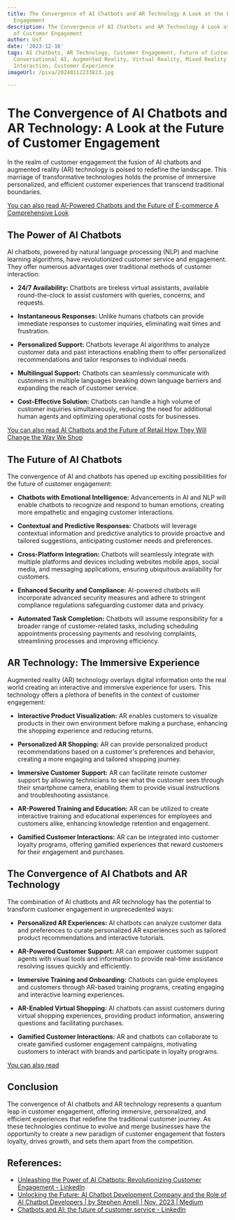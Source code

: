 ```yaml
---
title: The Convergence of AI Chatbots and AR Technology A Look at the Future of Customer
  Engagement
description: The Convergence of AI Chatbots and AR Technology A Look at the Future
  of Customer Engagement
author: Usf
date: '2023-12-16'
tags: AI Chatbots, AR Technology, Customer Engagement, Future of Customer Service,
  Conversational AI, Augmented Reality, Virtual Reality, Mixed Reality, Human-Computer
  Interaction, Customer Experience
imageUrl: /pixa/20240112233823.jpg

---
```

#  The Convergence of AI  Chatbots and AR Technology:  A Look at the Future of Customer Engagement

In the  realm of  customer engagement the fusion of AI chatbots and augmented reality  (AR) technology is poised to redefine the landscape. This marriage of  transformative technologies holds the promise of immersive personalized, and efficient customer experiences that transcend  traditional boundaries.

[You can also read AI-Powered Chatbots  and the Future of E-commerce A Comprehensive Look](AI-Powered%20Chatbots%20and%20the%20Future%20of%20E-commerce%20A%20Comprehensive%20Look)


## The Power of AI Chatbots

AI chatbots, powered  by natural language processing (NLP) and machine learning algorithms, have revolutionized customer service and engagement. They offer numerous advantages over traditional methods of customer interaction:

- **24/7 Availability:** Chatbots are tireless  virtual assistants, available round-the-clock to assist customers with queries, concerns, and requests.

- **Instantaneous  Responses:** Unlike humans chatbots can provide immediate responses to customer inquiries, eliminating wait times and  frustration.

-  **Personalized Support:** Chatbots leverage  AI algorithms to analyze customer data  and past interactions enabling them to offer personalized recommendations and tailor responses to individual needs.

- **Multilingual Support:** Chatbots can seamlessly communicate with customers  in multiple languages  breaking down language barriers and  expanding the reach of customer  service.

- **Cost-Effective Solution:**  Chatbots can  handle a high  volume of customer inquiries simultaneously, reducing the need for additional human agents and optimizing operational costs for businesses.

[You can also read AI Chatbots and  the Future of Retail How They Will  Change the Way We Shop](AI%20Chatbots%20and%20the%20Future%20of%20Retail%20How%20They%20Will%20Change%20the%20Way%20We%20Shop)


## The Future of AI Chatbots

The convergence of AI  and chatbots has opened  up exciting possibilities for the future of customer engagement:

- **Chatbots with Emotional Intelligence:** Advancements in AI and NLP will enable chatbots to recognize and respond to human emotions, creating more empathetic and engaging customer  interactions.

- **Contextual and Predictive Responses:** Chatbots will leverage contextual information and  predictive analytics to provide proactive and tailored suggestions, anticipating customer needs and preferences.

- **Cross-Platform Integration:** Chatbots will  seamlessly integrate with multiple platforms and devices  including websites mobile  apps, social media, and  messaging applications, ensuring ubiquitous availability for customers.

-  **Enhanced Security and Compliance:** AI-powered chatbots will incorporate advanced security measures and adhere to stringent  compliance regulations safeguarding customer data and privacy.

-  **Automated Task Completion:** Chatbots will assume responsibility for a broader range  of customer-related tasks, including scheduling appointments processing payments and resolving complaints, streamlining processes and improving efficiency.

## AR Technology: The Immersive Experience

Augmented reality (AR) technology overlays digital information onto the real world creating an  interactive and immersive experience for users.  This technology offers a plethora of benefits  in the context of customer engagement:

- **Interactive Product Visualization:** AR  enables customers to visualize  products in  their own environment before making a  purchase, enhancing the  shopping experience and reducing returns.

- **Personalized AR Shopping:** AR can provide personalized product recommendations based on a customer's preferences  and behavior, creating a more engaging and tailored shopping journey.

- **Immersive Customer  Support:** AR can  facilitate remote customer support by  allowing technicians to see what the customer sees through their smartphone camera, enabling them to provide visual instructions and troubleshooting assistance.

- **AR-Powered Training and Education:** AR  can be utilized to create interactive training and educational experiences for employees and customers  alike, enhancing knowledge retention and  engagement.

- **Gamified Customer Interactions:** AR can be integrated into customer loyalty programs, offering gamified experiences that  reward customers for their engagement and purchases.

##  The Convergence of AI Chatbots and AR  Technology

The combination of AI chatbots and AR technology has the potential to transform customer engagement in unprecedented ways:

- **Personalized AR Experiences:** AI chatbots can analyze customer data and preferences to curate personalized AR  experiences such  as tailored product recommendations and interactive tutorials.

- **AR-Powered Customer Support:** AR can empower customer support agents with visual tools and information  to provide real-time  assistance resolving issues quickly  and efficiently.

- **Immersive Training and Onboarding:** Chatbots can guide employees  and customers through AR-based training programs, creating engaging and interactive learning experiences.

- **AR-Enabled Virtual  Shopping:** AI chatbots  can assist customers during virtual shopping experiences, providing product information, answering questions and facilitating purchases.

-  **Gamified Customer Interactions:** AR and chatbots can collaborate to create gamified customer engagement campaigns,  motivating customers to  interact with brands and participate in loyalty programs.

[You can also read ]()


## Conclusion

The convergence of AI chatbots  and AR technology represents a quantum leap in customer engagement,  offering immersive, personalized, and efficient experiences that redefine the traditional  customer journey. As these technologies continue to evolve and merge  businesses have  the opportunity to create a new paradigm of customer engagement  that fosters loyalty, drives growth, and sets them apart from the  competition.

## References:
- [Unleashing the Power of AI Chatbots: Revolutionizing Customer Engagement - LinkedIn](https://www.linkedin.com/pulse/unleashing-power-ai-chatbots-revolutionizing-customer-technology-)
- [Unlocking the Future: AI Chatbot Development Company and the Role of AI Chatbot Developers | by Stephen Amell | Nov, 2023 | Medium](https://medium.com/@iamamellstephen/unlocking-the-future-ai-chatbot-development-company-and-the-role-of-ai-chatbot-developers-a266a7fe4947)
- [Chatbots and AI: the future of customer service - LinkedIn](https://www.linkedin.com/pulse/chatbots-ai-future-customer-service-martekings)
